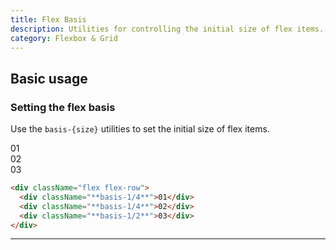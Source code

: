 ```yaml
---
title: Flex Basis
description: Utilities for controlling the initial size of flex items.
category: Flexbox & Grid
---
```



<ClassTable rules={flexBasis} />

## Basic usage

### Setting the flex basis

Use the `basis-{size}` utilities to set the initial size of flex items.

<Example>
  <div className="flex flex-row space-x-4 font-mono text-white text-sm font-bold leading-6">
    <div className="basis-1/4 h-14 rounded-lg flex items-center justify-center bg-fuchsia-500 shadow-lg">01</div>
    <div className="basis-1/4 h-14 rounded-lg flex items-center justify-center bg-fuchsia-500 shadow-lg">02</div>
    <div className="basis-1/2 h-14 rounded-lg flex items-center justify-center bg-fuchsia-500 shadow-lg">03</div>
  </div>
</Example>

```html
<div className="flex flex-row">
  <div className="**basis-1/4**">01</div>
  <div className="**basis-1/4**">02</div>
  <div className="**basis-1/2**">03</div>
</div>
```

---
